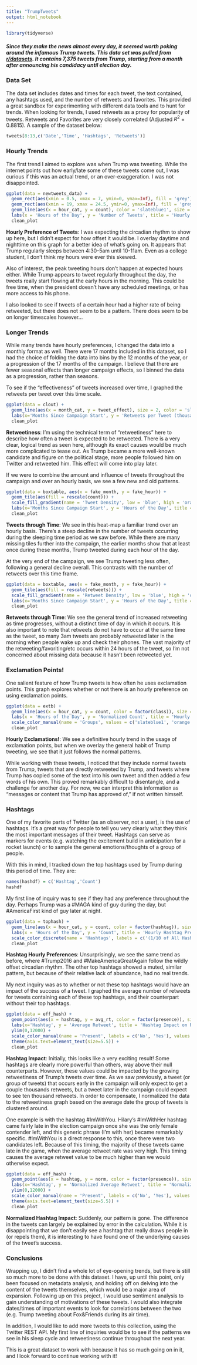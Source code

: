 ```yaml
---
title: "TrumpTweets"
output: html_notebook
---
```


```R
library(tidyverse)
```

##### Since they make the news almost every day, it seemed worth poking around the infamous Trump tweets. This data set was pulled from [r/datasets](https://www.reddit.com/r/datasets/comments/5czkdz/7375_donald_trump_tweets_in_excel_and_csv/). It contains 7,375 tweets from Trump, starting from a month after announcing his candidacy until election day.

### Data Set

The data set includes dates and times for each tweet, the text contained, any hashtags used, and the number of retweets and favorites. This provided a great sandbox for experimenting with different data tools and to hunt for trends. When looking for trends, I used retweets as a proxy for popularity of tweets. Retweets and Favorites are very closely correlated (Adjusted $R^2$ = 0.8815). A sample of the dataset below:

```R
tweets[8:13,c('Date','Time', 'Hashtags', 'Retweets')]
```

### Hourly Trends

The first trend I aimed to explore was when Trump was tweeting. While the internet points out how early/late some of these tweets come out, I was curious if this was an actual trend, or an over-exaggeration. I was not disappointed.

```R
ggplot(data = newtweets_data) +
  geom_rect(aes(xmin = 0.5, xmax = 7, ymin=0, ymax=Inf), fill = 'grey') +
  geom_rect(aes(xmin = 19, xmax = 24.5, ymin=0, ymax=Inf), fill = 'grey') +
  geom_line(aes(x = hour_cat, y = count), color = 'slateblue1', size = 2) +
  labs(x = 'Hours of the Day', y = 'Number of Tweets', title = 'Hourly Preference of Tweets') +
  clean_plot
```

**Hourly Preference of Tweets**: I was expecting the circadian rhythm to show up here, but I didn't expect for how offset it would be. I overlay daytime and nighttime on this graph for a better idea of what's going on. It appears that Trump regularly sleeps between 4:30-5am until 10-11am. Even as a college student, I don't think my hours were ever this skewed. 

Also of interest, the peak tweeting hours don't happen at expected hours either. While Trump appears to tweet regularly throughout the day, the tweets really start flowing at the early hours in the morning. This could be free time, when the president doesn't have any scheduled meetings, or has more access to his phone. 

I also looked to see if tweets of a certain hour had a higher rate of being retweeted, but there does not seem to be a pattern. There does seem to be on longer timescales however...

### Longer Trends

While many trends have hourly preferences, I changed the data into a monthly format as well. There were 17 months included in this dataset, so I had the choice of folding the data into bins by the 12 months of the year, or a progression of the 17 months of the campaign. I believe that there are fewer seasonal effects than longer campaign effects, so I binned the data as a progression, rather than seasons. 

To see if the "effectiveness" of tweets increased over time, I graphed the retweets per tweet over this time scale. 

```R
ggplot(data = clout) +
  geom_line(aes(x = month_cat, y = tweet_effect), size = 2, color = 'slateblue1') +
  labs(x='Months Since Campaign Start', y = 'Retweets per Tweet (thousands)', title = 'Retweetiness over Time') +
  clean_plot
```

**Retweetiness**: I'm using the technical term of "retweetiness" here to describe how often a tweet is expected to be retweeted. There is a very clear, logical trend as seen here, although its exact causes would be much more complicated to tease out. As Trump became a more well-known candidate and figure on the political stage, more people followed him on Twitter and retweeted him. This effect will come into play later.


If we were to combine the amount and influence of tweets throughout the campaign and over an hourly basis, we see a few new and old patterns.


```R
ggplot(data = boxtable, aes(x = fake_month, y = fake_hour)) +
  geom_tile(aes(fill = rescale(count))) +
  scale_fill_gradient(name = 'Tweet Density', low = 'blue', high = 'orange') +
  labs(x='Months Since Campaign Start', y = 'Hours of the Day', title = 'Tweets through Time') +
  clean_plot
```

**Tweets through Time**: We see in this heat-map a familiar trend over an hourly basis. There's a steep decline in the number of tweets occurring during the sleeping time period as we saw before. While there are many missing tiles further into the campaign, the earlier months show that at least once during these months, Trump tweeted during each hour of the day. 

At the very end of the campaign, we see Trump tweeting less often, following a general decline overall. This contrasts with the number of retweets over this time frame.


```R
ggplot(data = boxtable, aes(x = fake_month, y = fake_hour)) +
  geom_tile(aes(fill = rescale(retweets))) +
  scale_fill_gradient(name = 'Retweet Density', low = 'blue', high = 'orange') +
  labs(x='Months Since Campaign Start', y = 'Hours of the Day', title = 'Retweets through Time') +
  clean_plot
```

**Retweets through Time**:  We see the general trend of increased retweeting as time progresses, without a distinct time of day in which it occurs. It is also important to note that retweets do not have to occur at the same time as the tweet, so many 3am tweets are probably retweeted later in the morning when people wake up and check their phones. The vast majority of the retweeting/favoriting/etc occurs within 24 hours of the tweet, so I'm not concerned about missing data because it hasn't been retweeted yet.

### Exclamation Points!

One salient feature of how Trump tweets is how often he uses exclamation points. This graph explores whether or not there is an hourly preference on using exclamation points.

```R
ggplot(data = extb) +
  geom_line(aes(x = hour_cat, y = count, color = factor(class)), size = 2) +
  labs(x = 'Hours of the Day', y = 'Normalized Count', title = 'Hourly Exclamations!') +
  scale_color_manual(name = 'Groups', values = c('slateblue1', 'orange'), labels=c('All Tweets','Exclamations Points'))+
  clean_plot
```


**Hourly Exclamations!**: We see a definitive hourly trend in the usage of exclamation points, but when we overlay the general habit of Trump tweeting, we see that it just follows the normal patterns. 

While working with these tweets, I noticed that they include normal tweets from Trump, tweets that are directly retweeted by Trump, and tweets where Trump has copied some of the text into his own tweet and then added a few words of his own. This proved remarkably difficult to disentangle, and a challenge for another day. For now, we can interpret this information as "messages or content that Trump has approved of," if not written himself. 


### Hashtags

One of my favorite parts of Twitter (as an observer, not a user), is the use of hashtags. It's a great way for people to tell you very clearly what they think the most important messages of their tweet. Hashtags can serve as markers for events (e.g. watching the excitement build in anticipation for a rocket launch) or to sample the general emotions/thoughts of a group of people.

With this in mind, I tracked down the top hashtags used by Trump during this period of time. They are: 

```R
names(hashdf) = c('Hashtag','Count')
hashdf
```

My first line of inquiry was to see if they had any preference throughout the day. Perhaps Trump was a #MAGA kind of guy during the day, but #AmericaFirst kind of guy later at night. 

```R
ggplot(data = tophash) +
  geom_line(aes(x = hour_cat, y = count, color = factor(hashtag)), size = 2) +
  labs(x = 'Hours of the Day', y = 'Count', title = 'Hourly Hashtag Preference') +
  scale_color_discrete(name = 'Hashtags', labels = c('(1/10 of All Hashtags)', '#MakeAmericaGreatAgain', '#Trump2016'))+
  clean_plot
```

**Hashtag Hourly Preferences**: Unsurprisingly, we see the same trend as before, where #Trump2016 and #MakeAmericaGreatAgain follow the wildly offset circadian rhythm. The other top hashtags showed a muted, similar pattern, but because of their relative lack of abundance, had no real trends.


My next inquiry was as to whether or not these top hashtags would have an impact of the success of a tweet. I graphed the average number of retweets for tweets containing each of these top hashtags, and their counterpart without their top hashtags. 

```R
ggplot(data = eff_hash) +
  geom_point(aes(x = hashtag, y = avg_rt, color = factor(presence)), size = 3) +
  labs(x='Hashtag', y = 'Average Retweet', title = 'Hashtag Impact on Retweet Potential') +
  ylim(0,12000) +
  scale_color_manual(name = 'Present', labels = c('No', 'Yes'), values = c('slateblue1', 'orange')) +
  theme(axis.text=element_text(size=5.5)) +
  clean_plot
```

**Hashtag Impact**: Initially, this looks like a very exciting result! Some hashtags are clearly more powerful than others, way above their null counterparts. However, these values could be impacted by the growing retweetiness of Trump's tweets over time. As we saw previously, a tweet (or group of tweets) that occurs early in the campaign will only expect to get a couple thousands retweets, but a tweet later in the campaign could expect to see ten thousand retweets. In order to compensate, I normalized the data to the retweetiness graph based on the average date the group of tweets is clustered around.

One example is with the hashtag #ImWithYou. Hilary's #ImWithHer hashtag came fairly late in the election campaign once she was the only female contender left, and this generic phrase (I'm with her) became remarkably specific. #ImWithYou is a direct response to this, once there were two candidates left. Because of this timing, the majority of these tweets came late in the game, when the average retweet rate was very high. This timing causes the average retweet value to be much higher than we would otherwise expect.


```R
ggplot(data = eff_hash) +
  geom_point(aes(x = hashtag, y = norm, color = factor(presence)), size = 4) +
  labs(x='Hashtag', y = 'Normalized Average Retweet', title = 'Normalized Hashtag Impact on Retweet Potential') +
  ylim(0,12000) +
  scale_color_manual(name = 'Present', labels = c('No', 'Yes'), values = c('slateblue1', 'orange')) +
  theme(axis.text=element_text(size=5.5)) +
  clean_plot
```

**Normalized Hashtag Impact**: Suddenly, our pattern is gone. The difference in the tweets can largely be explained by error in the calculation. While it is disappointing that we don't easily see a hashtag that really draws people in (or repels them), it is interesting to have found one of the underlying causes of the tweet's success. 


### Conclusions

Wrapping up, I didn't find a whole lot of eye-opening trends, but there is still so much more to be done with this dataset. I have, up until this point, only been focused on metadata analysis, and holding off on delving into the content of the tweets themselves, which would be a major area of expansion. Following up on this project, I would use sentiment analysis to gain understanding of motivations of these tweets. I would also integrate dates/times of important events to look for correlations between the two (e.g. Trump tweeting about Fox&Friends during its air time). 

In addition, I would like to add more tweets to this collection, using the Twitter REST API. My first line of inquiries would be to see if the patterns we see in his sleep cycle and retweetiness continue throughout the next year. 

This is a great dataset to work with because it has so much going on in it, and I look forward to continue working with it!

